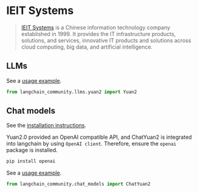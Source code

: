 # IEIT Systems

>[IEIT Systems](https://en.ieisystem.com/) is a Chinese information technology company 
> established in 1999. It provides the IT infrastructure products, solutions, 
> and services, innovative IT products and solutions across cloud computing, 
> big data, and artificial intelligence.


## LLMs

See a [usage example](/docs/integrations/llms/yuan2).

```python
from langchain_community.llms.yuan2 import Yuan2
```

## Chat models

See the [installation instructions](/docs/integrations/chat/yuan2/#setting-up-your-api-server).

Yuan2.0 provided an OpenAI compatible API, and ChatYuan2 is integrated into langchain by using `OpenAI client`. 
Therefore, ensure the `openai` package is installed.

```bash
pip install openai
```
See a [usage example](/docs/integrations/chat/yuan2).

```python
from langchain_community.chat_models import ChatYuan2
```
